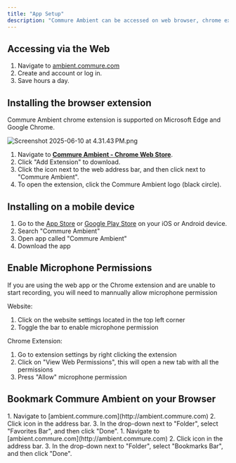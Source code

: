 ```yaml
---
title: "App Setup"
description: "Commure Ambient can be accessed on web browser, chrome extension, or mobile device. Create and transfer notes in minutes to your EHR."
---
```


## Accessing via the Web

1. Navigate to [ambient.commure.com](http://ambient.commure.com)
2. Create and account or log in.
3. Save hours a day.

## Installing the browser extension

Commure Ambient chrome extension is supported on Microsoft Edge and Google Chrome.

![Screenshot 2025-06-10 at 4.31.43 PM.png](/images/app_setup.png)

1. Navigate to [**Commure Ambient - Chrome Web Store**](https://chromewebstore.google.com/detail/athelas-scribe/bdieablopfcbafklbkgohgfoiegjjeoo).
2. Click "Add Extension" to download.
3. Click the  icon next to the web address bar, and then click  next to "Commure Ambient".
4. To open the extension, click the Commure Ambient logo (black circle).

## Installing on a mobile device

1. Go to the [App Store](https://apps.apple.com/us/app/commure-ambient-scribemobile/id6449020492) or [Google Play Store](https://play.google.com/store/apps/details?id=com.athelas.scribe&pcampaignid=web_share) on your iOS or Android device.
2. Search "Commure Ambient"
3. Open app called "Commure Ambient"
4. Download the app

## Enable Microphone Permissions

If you are using the web app or the Chrome extension and are unable to start recording, you will need to mannually allow microphone permission

Website: 

1. Click on the website settings located in the top left corner
2. Toggle the bar to enable microphone permission

Chrome Extension:

1. Go to extension settings by right clicking the extension
2. Click on "View Web Permissions", this will open a new tab with all the permissions
3. Press "Allow" microphone permission

## Bookmark Commure Ambient on your Browser

<AccordionGroup>
  <Accordion title="Microsoft Edge">
    1. Navigate to [ambient.commure.com](http://ambient.commure.com)
    2. Click <Icon icon="star" /> icon in the address bar.
    3. In the drop-down next to "Folder", select "Favorites Bar", and then click "Done".
  </Accordion>
  <Accordion title="Google Chrome">
    1. Navigate to [ambient.commure.com](http://ambient.commure.com)
    2. Click <Icon icon="star" /> icon in the address bar.
    3. In the drop-down next to "Folder", select "Bookmarks Bar", and then click "Done".
  </Accordion>
</AccordionGroup>